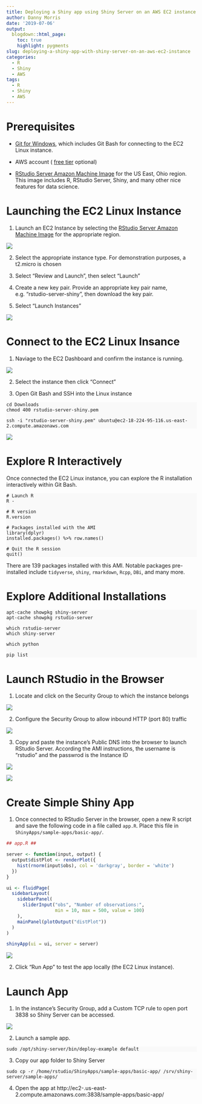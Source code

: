 ```yaml
---
title: Deploying a Shiny app using Shiny Server on an AWS EC2 instance
author: Danny Morris
date: '2019-07-06'
output: 
  blogdown::html_page:
    toc: true
    highlight: pygments
slug: deploying-a-shiny-app-with-shiny-server-on-an-aws-ec2-instance
categories:
  - R
  - Shiny
  - AWS
tags:
  - R
  - Shiny
  - AWS
---
```


<style>
pre {
  background-color: #f9f9f9;
}
</style>

# Prerequisites

- [Git for Windows](https://gitforwindows.org/), which includes Git Bash for connecting to the EC2 Linux instance.

- AWS account ( [free tier](https://aws.amazon.com/free/) optional)

- [RStudio Server Amazon Machine Image](http://www.louisaslett.com/RStudio_AMI/) for the US East, Ohio region. This image includes R, RStudio Server, Shiny, and many other nice features for data science.

# Launching the EC2 Linux Instance

1. Launch an EC2 Instance by selecting the [RStudio Server Amazon Machine Image](http://www.louisaslett.com/RStudio_AMI/) for the appropriate region.

![](/img/rstudio-server-ami-region.PNG)

2. Select the appropriate instance type. For demonstration purposes, a t2.micro is chosen

3. Select "Review and Launch", then select "Launch"

4. Create a new key pair. Provide an appropriate key pair name, e.g. "rstudio-server-shiny", then download the key pair.

5. Select "Launch Instances"

![](/img/download-key-pair.PNG)

# Connect to the EC2 Linux Insance

1. Naviage to the EC2 Dashboard and confirm the instance is running.

![](/img/ec2-instance-running.PNG)

2. Select the instance then click "Connect"

3. Open Git Bash and SSH into the Linux instance

```
cd Downloads
chmod 400 rstudio-server-shiny.pem

ssh -i "rstudio-server-shiny.pem" ubuntu@ec2-18-224-95-116.us-east-2.compute.amazonaws.com
```

![](/img/ec2-instance-ssh-connect.PNG) 

# Explore R Interactively

Once connected the EC2 Linux instance, you can explore the R installation interactively within Git Bash.

```
# Launch R
R -

# R version
R.version

# Packages installed with the AMI
library(dplyr)
installed.packages() %>% row.names()

# Quit the R session
quit()
```

There are 139 packages installed with this AMI. Notable packages pre-installed include `tidyverse`, `shiny`, `rmarkdown`, `Rcpp`, `DBi`, and many more. 


# Explore Additional Installations

```
apt-cache showpkg shiny-server
apt-cache showpkg rstudio-server

which rstudio-server
which shiny-server

which python

pip list
```

# Launch RStudio in the Browser

1. Locate and click on the Security Group to which the instance belongs

![](/img/ec2-instance-security-group.PNG)

2. Configure the Security Group to allow inbound HTTP (port 80) traffic

![](/img/ec2-instance-security-group-inbound.PNG)

3. Copy and paste the instance's Public DNS into the browser to launch RStudio Server. According the AMI instructions, the username is "rstudio" and the passwrod is the Instance ID

![](/img/ec2-instance-id.PNG)

![](/img/ec2-rstudio-server-login.PNG)

# Create Simple Shiny App

1. Once connected to RStudio Server in the browser, open a new R script and save the following code in a file called `app.R`. Place this file in `ShinyApps/sample-apps/basic-app/`.

```r
## app.R ##

server <- function(input, output) {
  output$distPlot <- renderPlot({
    hist(rnorm(input$obs), col = 'darkgray', border = 'white')
  })
}

ui <- fluidPage(
  sidebarLayout(
    sidebarPanel(
      sliderInput("obs", "Number of observations:", 
                  min = 10, max = 500, value = 100)
    ),
    mainPanel(plotOutput("distPlot"))
  )
)

shinyApp(ui = ui, server = server)

```

![](/img/ec2-rstudio-server-shiny-app.PNG)

2. Click "Run App" to test the app locally (the EC2 Linux instance).

# Launch App

1. In the instance's Security Group, add a Custom TCP rule to open port 3838 so Shiny Server can be accessed.

![](/img/ec2-rstudio-server-shiny-app.PNG)

2. Launch a sample app.

```
sudo /opt/shiny-server/bin/deploy-example default
```

3. Copy our app folder to Shiny Server

```
sudo cp -r /home/rstudio/ShinyApps/sample-apps/basic-app/ /srv/shiny-server/sample-apps/
```

4. Open the app at http://ec2-<ip-address>.us-east-2.compute.amazonaws.com:3838/sample-apps/basic-app/